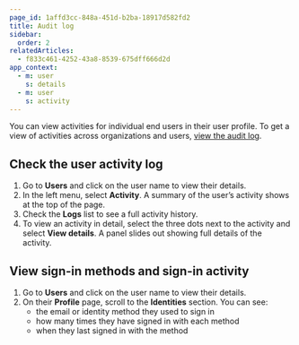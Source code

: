 ```yaml
---
page_id: 1affd3cc-848a-451d-b2ba-18917d582fd2
title: Audit log
sidebar:
  order: 2
relatedArticles:
  - f833c461-4252-43a8-8539-675dff666d2d
app_context:
  - m: user
    s: details
  - m: user
    s: activity
---
```


You can view activities for individual end users in their user profile. To get a view of activities across organizations and users, [view the audit log](/manage-users/view-activity/view-audit-log/).

## Check the user activity log

1. Go to **Users** and click on the user name to view their details.
2. In the left menu, select **Activity**. A summary of the user’s activity shows at the top of the page.
3. Check the **Logs** list to see a full activity history.
4. To view an activity in detail, select the three dots next to the activity and select **View details**. A panel slides out showing full details of the activity.

## View sign-in methods and sign-in activity

1. Go to **Users** and click on the user name to view their details.
2. On their **Profile** page, scroll to the **Identities** section. You can see:
   - the email or identity method they used to sign in
   - how many times they have signed in with each method
   - when they last signed in with the method

